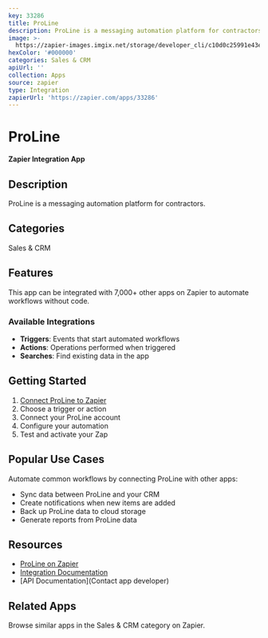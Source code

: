 ```yaml
---
key: 33286
title: ProLine
description: ProLine is a messaging automation platform for contractors.
image: >-
  https://zapier-images.imgix.net/storage/developer_cli/c10d0c25991e43e11a370f13c0d77fe1_3.png?auto=format%2Ccompress&ixlib=python-3.0.0&q=50
hexColor: '#000000'
categories: Sales & CRM
apiUrl: ''
collection: Apps
source: zapier
type: Integration
zapierUrl: 'https://zapier.com/apps/33286'
---
```

# ProLine

**Zapier Integration App**

## Description

ProLine is a messaging automation platform for contractors.

## Categories

Sales & CRM

## Features

This app can be integrated with 7,000+ other apps on Zapier to automate workflows without code.

### Available Integrations

- **Triggers**: Events that start automated workflows
- **Actions**: Operations performed when triggered
- **Searches**: Find existing data in the app

## Getting Started

1. [Connect ProLine to Zapier](https://zapier.com/apps/33286)
2. Choose a trigger or action
3. Connect your ProLine account
4. Configure your automation
5. Test and activate your Zap

## Popular Use Cases

Automate common workflows by connecting ProLine with other apps:

- Sync data between ProLine and your CRM
- Create notifications when new items are added
- Back up ProLine data to cloud storage
- Generate reports from ProLine data

## Resources

- [ProLine on Zapier](https://zapier.com/apps/33286)
- [Integration Documentation](https://zapier.com/apps/33286/integrations)
- [API Documentation](Contact app developer)

## Related Apps

Browse similar apps in the Sales & CRM category on Zapier.

